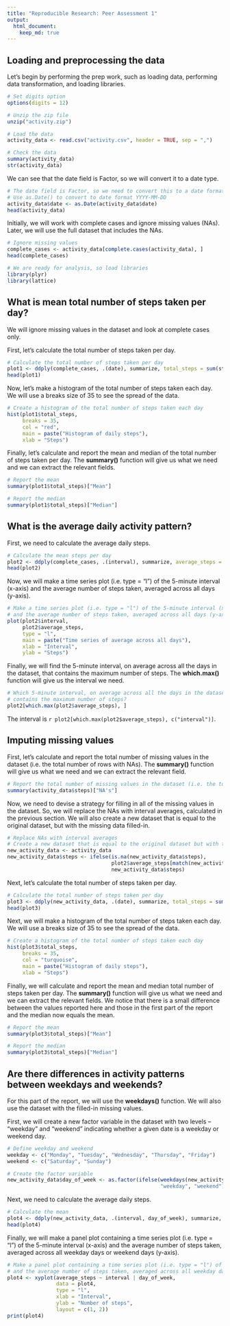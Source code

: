 ```yaml
---
title: "Reproducible Research: Peer Assessment 1"
output: 
  html_document:
    keep_md: true
---
```


## Loading and preprocessing the data

Let's begin by performing the prep work, such as loading data, performing data transformation, and loading libraries.

```r
# Set digits option
options(digits = 12)

# Unzip the zip file
unzip("activity.zip")

# Load the data
activity_data <- read.csv("activity.csv", header = TRUE, sep = ",")

# Check the data
summary(activity_data)
str(activity_data)
```

We can see that the date field is Factor, so we will convert it to a date type.

```r
# The date field is Factor, so we need to convert this to a date format
# Use as.Date() to convert to date format YYYY-MM-DD
activity_data$date <- as.Date(activity_data$date)
head(activity_data)
```

Initially, we will work with complete cases and ignore missing values (NAs). Later, we will use the full dataset that includes the NAs.

```r
# Ignore missing values
complete_cases <- activity_data[complete.cases(activity_data), ]
head(complete_cases)

# We are ready for analysis, so load libraries
library(plyr)
library(lattice)
```

## What is mean total number of steps taken per day?

We will ignore missing values in the dataset and look at complete cases only.

First, let's calculate the total number of steps taken per day.

```r
# Calculate the total number of steps taken per day
plot1 <- ddply(complete_cases, .(date), summarize, total_steps = sum(steps))
head(plot1)
```

Now, let's make a histogram of the total number of steps taken each day. We will use a breaks size of 35 to see the spread of the data.

```r
# Create a histogram of the total number of steps taken each day
hist(plot1$total_steps,
     breaks = 35,
     col = "red",
     main = paste("Histogram of daily steps"),
     xlab = "Steps")
```

Finally, let's calculate and report the mean and median of the total number of steps taken per day. The **summary()** function will give us what we need and we can extract the relevant fields.

```r
# Report the mean
summary(plot1$total_steps)["Mean"]

# Report the median
summary(plot1$total_steps)["Median"]
```

## What is the average daily activity pattern?

First, we need to calculate the average daily steps.

```r
# Calculate the mean steps per day
plot2 <- ddply(complete_cases, .(interval), summarize, average_steps = mean(steps))
head(plot2)
```

Now, we will make a time series plot (i.e. type = "l") of the 5-minute interval (x-axis) and the average number of steps taken, averaged across all days (y-axis).

```r
# Make a time series plot (i.e. type = "l") of the 5-minute interval (x-axis)
# and the average number of steps taken, averaged across all days (y-axis)
plot(plot2$interval,
     plot2$average_steps,
     type = "l",
     main = paste("Time series of average across all days"),
     xlab = "Interval",
     ylab = "Steps")
```

Finally, we will find the 5-minute interval, on average across all the days in the dataset, that contains the maximum number of steps. The **which.max()** function will give us the interval we need.

```r
# Which 5-minute interval, on average across all the days in the dataset,
# contains the maximum number of steps?
plot2[which.max(plot2$average_steps), ]
```

The interval is `r plot2[which.max(plot2$average_steps), c("interval")]`.

## Imputing missing values

First, let's calculate and report the total number of missing values in the dataset (i.e. the total number of rows with NAs). The **summary()** function will give us what we need and we can extract the relevant field.

```r
# Report the total number of missing values in the dataset (i.e. the total number of rows with NAs)
summary(activity_data$steps)["NA's"]
```

Now, we need to devise a strategy for filling in all of the missing values in the dataset. So, we will replace the NAs with interval averages, calculated in the previous section. We will also create a new dataset that is equal to the original dataset, but with the missing data filled-in.

```r
# Replace NAs with interval averages
# Create a new dataset that is equal to the original dataset but with the missing data filled-in
new_activity_data <- activity_data
new_activity_data$steps <- ifelse(is.na(new_activity_data$steps),
                                  plot2$average_steps[match(new_activity_data$interval, plot2$interval)],
                                  new_activity_data$steps)
```

Next, let's calculate the total number of steps taken per day.

```r
# Calculate the total number of steps taken per day
plot3 <- ddply(new_activity_data, .(date), summarize, total_steps = sum(steps))
head(plot3)
```

Next, we will make a histogram of the total number of steps taken each day. We will use a breaks size of 35 to see the spread of the data.

```r
# Create a histogram of the total number of steps taken each day
hist(plot3$total_steps,
     breaks = 35,
     col = "turquoise",
     main = paste("Histogram of daily steps"),
     xlab = "Steps")
```

Finally, we will calculate and report the mean and median total number of steps taken per day. The **summary()** function will give us what we need and we can extract the relevant fields. We notice that there is a small difference between the values reported here and those in the first part of the report and the median now equals the mean.

```r
# Report the mean
summary(plot3$total_steps)["Mean"]

# Report the median
summary(plot3$total_steps)["Median"]
```

## Are there differences in activity patterns between weekdays and weekends?

For this part of the report, we will use the **weekdays()** function. We will also use the dataset with the filled-in missing values.

First, we will create a new factor variable in the dataset with two levels – "weekday" and "weekend" indicating whether a given date is a weekday or weekend day.

```r
# Define weekday and weekend
weekday <- c("Monday", "Tuesday", "Wednesday", "Thursday", "Friday")
weekend <- c("Saturday", "Sunday")

# Create the factor variable
new_activity_data$day_of_week <- as.factor(ifelse(weekdays(new_activity_data$date) %in% weekday,
                                                  "weekday", "weekend"))
```

Next, we need to calculate the average daily steps.

```r
# Calculate the mean
plot4 <- ddply(new_activity_data, .(interval, day_of_week), summarize, average_steps = mean(steps))
head(plot4)
```

Finally, we will make a panel plot containing a time series plot (i.e. type = "l") of the 5-minute interval (x-axis) and the average number of steps taken, averaged across all weekday days or weekend days (y-axis).

```r
# Make a panel plot containing a time series plot (i.e. type = "l") of the 5-minute interval (x-axis)
# and the average number of steps taken, averaged across all weekday days or weekend days (y-axis)
plot4 <- xyplot(average_steps ~ interval | day_of_week,
                data = plot4,
                type = "l",
                xlab = "Interval",
                ylab = "Number of steps",
                layout = c(1, 2))
print(plot4)
```
